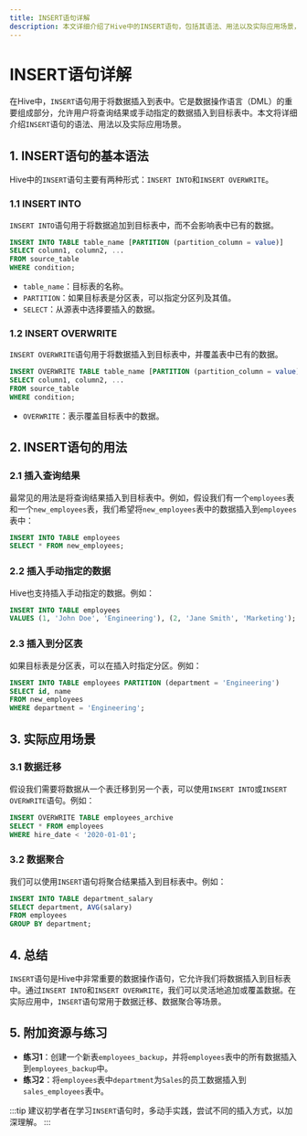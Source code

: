 ```yaml
---
title: INSERT语句详解
description: 本文详细介绍了Hive中的INSERT语句，包括其语法、用法以及实际应用场景，适合初学者学习。
---
```


# INSERT语句详解

在Hive中，`INSERT`语句用于将数据插入到表中。它是数据操作语言（DML）的重要组成部分，允许用户将查询结果或手动指定的数据插入到目标表中。本文将详细介绍`INSERT`语句的语法、用法以及实际应用场景。

## 1. INSERT语句的基本语法

Hive中的`INSERT`语句主要有两种形式：`INSERT INTO`和`INSERT OVERWRITE`。

### 1.1 INSERT INTO

`INSERT INTO`语句用于将数据追加到目标表中，而不会影响表中已有的数据。

```sql
INSERT INTO TABLE table_name [PARTITION (partition_column = value)]
SELECT column1, column2, ...
FROM source_table
WHERE condition;
```

- `table_name`：目标表的名称。
- `PARTITION`：如果目标表是分区表，可以指定分区列及其值。
- `SELECT`：从源表中选择要插入的数据。

### 1.2 INSERT OVERWRITE

`INSERT OVERWRITE`语句用于将数据插入到目标表中，并覆盖表中已有的数据。

```sql
INSERT OVERWRITE TABLE table_name [PARTITION (partition_column = value)]
SELECT column1, column2, ...
FROM source_table
WHERE condition;
```

- `OVERWRITE`：表示覆盖目标表中的数据。

## 2. INSERT语句的用法

### 2.1 插入查询结果

最常见的用法是将查询结果插入到目标表中。例如，假设我们有一个`employees`表和一个`new_employees`表，我们希望将`new_employees`表中的数据插入到`employees`表中：

```sql
INSERT INTO TABLE employees
SELECT * FROM new_employees;
```

### 2.2 插入手动指定的数据

Hive也支持插入手动指定的数据。例如：

```sql
INSERT INTO TABLE employees
VALUES (1, 'John Doe', 'Engineering'), (2, 'Jane Smith', 'Marketing');
```

### 2.3 插入到分区表

如果目标表是分区表，可以在插入时指定分区。例如：

```sql
INSERT INTO TABLE employees PARTITION (department = 'Engineering')
SELECT id, name
FROM new_employees
WHERE department = 'Engineering';
```

## 3. 实际应用场景

### 3.1 数据迁移

假设我们需要将数据从一个表迁移到另一个表，可以使用`INSERT INTO`或`INSERT OVERWRITE`语句。例如：

```sql
INSERT OVERWRITE TABLE employees_archive
SELECT * FROM employees
WHERE hire_date < '2020-01-01';
```

### 3.2 数据聚合

我们可以使用`INSERT`语句将聚合结果插入到目标表中。例如：

```sql
INSERT INTO TABLE department_salary
SELECT department, AVG(salary)
FROM employees
GROUP BY department;
```

## 4. 总结

`INSERT`语句是Hive中非常重要的数据操作语句，它允许我们将数据插入到目标表中。通过`INSERT INTO`和`INSERT OVERWRITE`，我们可以灵活地追加或覆盖数据。在实际应用中，`INSERT`语句常用于数据迁移、数据聚合等场景。

## 5. 附加资源与练习

- **练习1**：创建一个新表`employees_backup`，并将`employees`表中的所有数据插入到`employees_backup`中。
- **练习2**：将`employees`表中`department`为`Sales`的员工数据插入到`sales_employees`表中。

:::tip
建议初学者在学习`INSERT`语句时，多动手实践，尝试不同的插入方式，以加深理解。
:::